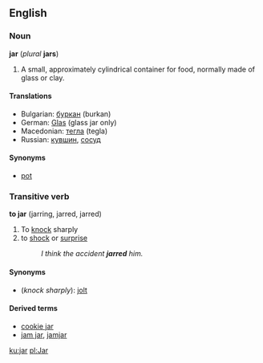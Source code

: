 ==English==
===Noun===
'''jar''' (''plural'' '''jars''')

#A small, approximately cylindrical container for food, normally made of glass or clay.

====Translations====
*Bulgarian: [[буркан]] (burkan)
*German: [[Glas]] (glass jar only)
*Macedonian: [[тегла]] (tegla)
*Russian: [[кувшин]], [[сосуд]]

====Synonyms====
*[[pot]]

===Transitive verb===
'''to jar''' (jarring, jarred, jarred)

#To [[knock]] sharply
#to [[shock]] or [[surprise]]
#:''I think the accident '''jarred''' him.''

====Synonyms====
*(''knock sharply''): [[jolt]]

====Derived terms====
*[[cookie jar]]
*[[jam jar]], [[jamjar]]

[[ku:jar]]
[[pl:Jar]]